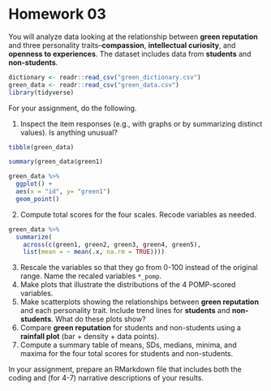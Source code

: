 # Homework 03

You will analyze data looking at the relationship between **green reputation** and three personality traits--**compassion**, **intellectual curiosity**, and **openness to experiences**.
The dataset includes data from **students** and **non-students**.

```r
dictionary <- readr::read_csv("green_dictionary.csv")
green_data <- readr::read_csv("green_data.csv")
library(tidyverse)
```

For your assignment, do the following.

  1. Inspect the item responses (e.g., with graphs or by summarizing distinct values). 
     Is anything unusual?
     

```r
tibble(green_data)
```
     
```r
summary(green_data$green1)
```
  
```r
green_data %>%
  ggplot() +
  aes(x = "id", y= "green1")
  geom_point()
```

  2. Compute total scores for the four scales. 
     Recode variables as needed.
     
```r
green_data %>%
  summarize(
    across(c(green1, green2, green3, green4, green5),
    list(mean = ~ mean(.x, na.rm = TRUE))))
```

     
  3. Rescale the variables so that they go from 0-100 instead of the original range.
     Name the recaled variables `*_pomp`.
  4. Make plots that illustrate the distributions of the 4 POMP-scored variables.
  5. Make scatterplots showing the relationships between **green reputation** and each personality trait.
     Include trend lines for **students** and **non-students**.
     What do these plots show?
  6. Compare **green reputation** for students and non-students using a **rainfall plot** (bar + density + data points).
  7. Compute a summary table of means, SDs, medians, minima, and maxima for the four total scores for students and non-students.
  
In your assignment, prepare an RMarkdown file that includes both the coding and (for 4-7) narrative descriptions of your results.
